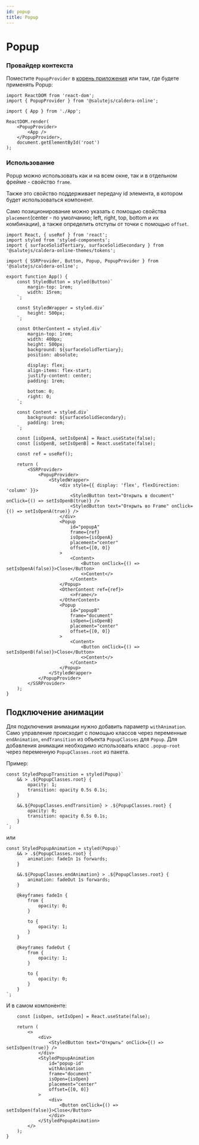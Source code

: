 ```yaml
---
id: popup
title: Popup
---
```



# Popup
<Description name="Popup" />
<PropsTable name="Popup" />

### Провайдер контекста

Поместите `PopupProvider` в [корень приложения](../../#корень-приложения) или там, где будете применять Popup:

```tsx title="index.ts"
import ReactDOM from 'react-dom';
import { PopupProvider } from '@salutejs/caldera-online';

import { App } from './App';

ReactDOM.render(
    <PopupProvider>
        <App />
    </PopupProvider>,
    document.getElementById('root')
);
```

### Использование

Popup можно использовать как и на всем окне, так и в отдельном фрейме - свойство `frame`.

Также это свойство поддерживает передачу id элемента, в котором будет использоваться компонент.

Само позиционирование можно указать с помощью свойства `placement`(center - по умолчанию; left, right, top, bottom и их комбинации),
а также определить отступы от точки с помощью `offset`.

```tsx live
import React, { useRef } from 'react';
import styled from 'styled-components';
import { surfaceSolidTertiary, surfaceSolidSecondary } from '@salutejs/caldera-online-themes/tokens';

import { SSRProvider, Button, Popup, PopupProvider } from  '@salutejs/caldera-online';

export function App() {
    const StyledButton = styled(Button)`
        margin-top: 1rem;
        width: 15rem;
    `;

    const StyledWrapper = styled.div`
        height: 500px;
    `;

    const OtherContent = styled.div`
        margin-top: 1rem;
        width: 400px;
        height: 500px;
        background: ${surfaceSolidTertiary};
        position: absolute;

        display: flex;
        align-items: flex-start;
        justify-content: center;
        padding: 1rem;

        bottom: 0;
        right: 0;
    `;

    const Content = styled.div`
        background: ${surfaceSolidSecondary};
        padding: 1rem;
    `;

    const [isOpenA, setIsOpenA] = React.useState(false);
    const [isOpenB, setIsOpenB] = React.useState(false);

    const ref = useRef();

    return (
        <SSRProvider>
            <PopupProvider>
                <StyledWrapper>
                    <div style={{ display: 'flex', flexDirection: 'column' }}>
                        <StyledButton text="Открыть в document" onClick={() => setIsOpenB(true)} />
                        <StyledButton text="Открыть во Frame" onClick={() => setIsOpenA(true)} />
                    </div>
                    <Popup
                        id="popupA"
                        frame={ref}
                        isOpen={isOpenA}
                        placement="center"
                        offset={[0, 0]}
                    >
                        <Content>
                            <Button onClick={() => setIsOpenA(false)}>Close</Button>
                            <>Content</>
                        </Content>
                    </Popup>
                    <OtherContent ref={ref}>
                        <>Frame</>
                    </OtherContent>
                    <Popup
                        id="popupB"
                        frame="document"
                        isOpen={isOpenB}
                        placement="center"
                        offset={[0, 0]}
                    >
                        <Content>
                            <Button onClick={() => setIsOpenB(false)}>Close</Button>
                            <>Content</>
                        </Content>
                    </Popup>
                </StyledWrapper>
            </PopupProvider>
        </SSRProvider>
    );
}
```

## Подключение анимации

Для подключения анимации нужно добавить параметр `withAnimation`.
Само управление происходит с помощью классов через переменные `endAnimation`, `endTransition` из объекта `PopupClasses` для `Popup`.
Для добавления анимации необходимо использовать класс `.popup-root` через переменную `PopupClasses.root` из пакета.

Пример:

```tsx
const StyledPopupTransition = styled(Popup)`
    && > .${PopupClasses.root} {
        opacity: 1;
        transition: opacity 0.5s 0.1s;
    }

    &&.${PopupClasses.endTransition} > .${PopupClasses.root} {
        opacity: 0;
        transition: opacity 0.5s 0.1s;
    }
`;
```

или

```tsx
const StyledPopupAnimation = styled(Popup)`
    && > .${PopupClasses.root} {
        animation: fadeIn 1s forwards;
    }

    &&.${PopupClasses.endAnimation} > .${PopupClasses.root} {
        animation: fadeOut 1s forwards;
    }

    @keyframes fadeIn {
        from {
            opacity: 0;
        }

        to {
            opacity: 1;
        }
    }

    @keyframes fadeOut {
        from {
            opacity: 1;
        }

        to {
            opacity: 0;
        }
    }
`;
```

И в самом компоненте:

```tsx
    const [isOpen, setIsOpen] = React.useState(false);

    return (
        <>
            <div>
                <StyledButton text="Открыть" onClick={() => setIsOpen(true)} />
            </div>
            <StyledPopupAnimation
                id="popup-id"
                withAnimation
                frame="document"
                isOpen={isOpen}
                placement="center"
                offset={[0, 0]}
            >
                <div>
                    <Button onClick={() => setIsOpen(false)}>Close</Button>
                </div>
            </StyledPopupAnimation>
        </>
    );
}
```
